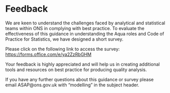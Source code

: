 # Feedback 

We are keen to understand the challenges faced by analytical and statistical teams within ONS in complying with best practice. To evaluate the effectiveness of this guidance in understanding the Aqua roles and Code of Practice for Statistics, we have designed a short survey.  

Please click on the following link to access the survey: <https://forms.office.com/e/ya2ZzRbGHM>

Your feedback is highly appreciated and will help us in creating additional tools and resources on best practice for producing quality analysis.

If you have any further questions about this guidance or survey please email ASAP@ons.gov.uk with "modelling" in the subject header.